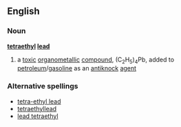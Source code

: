 ==English==
===Noun===
{{wikipediapar|Tetra-ethyl lead}}
'''[[tetra-|tetra]][[ethyl]] [[lead]]'''
#{{chemistry}} a [[toxic]] [[organometallic]] [[compound]], (C<sub>2</sub>H<sub>5</sub>)<sub>4</sub>Pb, added to [[petroleum]]/[[gasoline]] as an [[antiknock]] [[agent]]
===Alternative spellings===
*[[tetra-ethyl lead]]
*[[tetraethyllead]]
*[[lead tetraethyl]]
